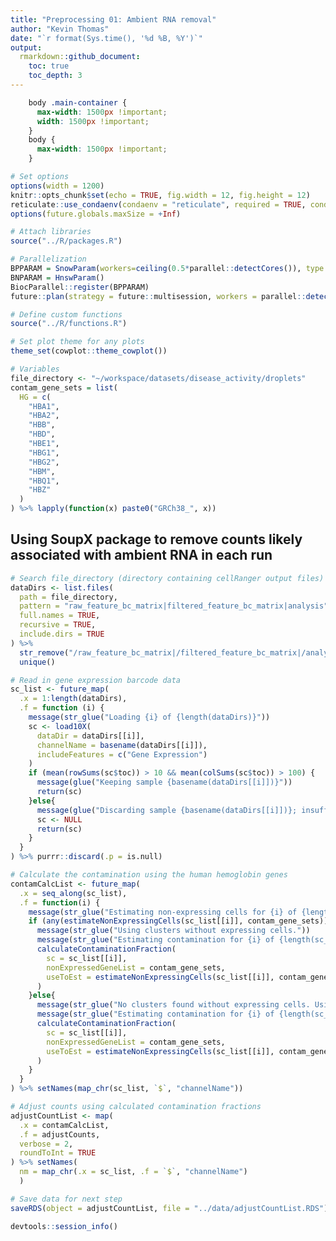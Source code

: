 ```yaml
---
title: "Preprocessing 01: Ambient RNA removal"
author: "Kevin Thomas"
date: "`r format(Sys.time(), '%d %B, %Y')`"
output:
  rmarkdown::github_document:
    toc: true
    toc_depth: 3
---
```


```css
    body .main-container {
      max-width: 1500px !important;
      width: 1500px !important;
    }
    body {
      max-width: 1500px !important;
    }
```

```r
# Set options
options(width = 1200)
knitr::opts_chunk$set(echo = TRUE, fig.width = 12, fig.height = 12)
reticulate::use_condaenv(condaenv = "reticulate", required = TRUE, conda = "~/conda/bin/conda")
options(future.globals.maxSize = +Inf)

# Attach libraries
source("../R/packages.R")

# Parallelization
BPPARAM = SnowParam(workers=ceiling(0.5*parallel::detectCores()), type = "SOCK")
BNPARAM = HnswParam()
BiocParallel::register(BPPARAM)
future::plan(strategy = future::multisession, workers = parallel::detectCores())

# Define custom functions
source("../R/functions.R")

# Set plot theme for any plots
theme_set(cowplot::theme_cowplot())

# Variables
file_directory <- "~/workspace/datasets/disease_activity/droplets"
contam_gene_sets = list(
  HG = c(
    "HBA1",
    "HBA2",
    "HBB",
    "HBD",
    "HBE1",
    "HBG1",
    "HBG2",
    "HBM",
    "HBQ1",
    "HBZ"
  )
) %>% lapply(function(x) paste0("GRCh38_", x))
```

## Using SoupX package to remove counts likely associated with ambient RNA in each run

```r
# Search file_directory (directory containing cellRanger output files) for raw and filtered barcode matrices
dataDirs <- list.files(
  path = file_directory,
  pattern = "raw_feature_bc_matrix|filtered_feature_bc_matrix|analysis",
  full.names = TRUE,
  recursive = TRUE,
  include.dirs = TRUE
) %>%
  str_remove("/raw_feature_bc_matrix|/filtered_feature_bc_matrix|/analysis") %>%
  unique()
```

```r
# Read in gene expression barcode data
sc_list <- future_map(
  .x = 1:length(dataDirs),
  .f = function (i) {
    message(str_glue("Loading {i} of {length(dataDirs)}"))
    sc <- load10X(
      dataDir = dataDirs[[i]],
      channelName = basename(dataDirs[[i]]),
      includeFeatures = c("Gene Expression")
    )
    if (mean(rowSums(sc$toc)) > 10 && mean(colSums(sc$toc)) > 100) {
      message(glue("Keeping sample {basename(dataDirs[[i]])}"))
      return(sc)
    }else{
      message(glue("Discarding sample {basename(dataDirs[[i]])}; insufficient quality"))
      sc <- NULL
      return(sc)
    }
  }
) %>% purrr::discard(.p = is.null)
```

```r
# Calculate the contamination using the human hemoglobin genes
contamCalcList <- future_map(
  .x = seq_along(sc_list),
  .f = function(i) {
    message(str_glue("Estimating non-expressing cells for {i} of {length(sc_list)}: {sc_list[[i]]$channelName}"))
    if (any(estimateNonExpressingCells(sc_list[[i]], contam_gene_sets))) {
      message(str_glue("Using clusters without expressing cells."))
      message(str_glue("Estimating contamination for {i} of {length(sc_list)}: {sc_list[[i]]$channelName}"))
      calculateContaminationFraction(
        sc = sc_list[[i]],
        nonExpressedGeneList = contam_gene_sets,
        useToEst = estimateNonExpressingCells(sc_list[[i]], contam_gene_sets)
      )
    }else{
      message(str_glue("No clusters found without expressing cells. Using individual cells instead."))
      message(str_glue("Estimating contamination for {i} of {length(sc_list)}: {sc_list[[i]]$channelName}"))
      calculateContaminationFraction(
        sc = sc_list[[i]],
        nonExpressedGeneList = contam_gene_sets,
        useToEst = estimateNonExpressingCells(sc_list[[i]], contam_gene_sets, clusters = FALSE)
      )
    }
  }
) %>% setNames(map_chr(sc_list, `$`, "channelName"))
```

```r
# Adjust counts using calculated contamination fractions
adjustCountList <- map(
  .x = contamCalcList,
  .f = adjustCounts,
  verbose = 2,
  roundToInt = TRUE
) %>% setNames(
  nm = map_chr(.x = sc_list, .f = `$`, "channelName")
  )
```

```r
# Save data for next step
saveRDS(object = adjustCountList, file = "../data/adjustCountList.RDS")
```

```r
devtools::session_info()
```